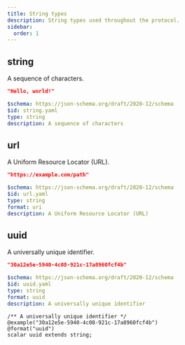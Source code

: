 ```yaml
---
title: String types
description: String types used throughout the protocol.
sidebar:
  order: 1
---
```



## string

A sequence of characters.

<Tabs>
  <TabItem label="Example">

```json
"Hello, world!"
```

  </TabItem>

  <TabItem label="JSON Schema">

```yaml
$schema: https://json-schema.org/draft/2020-12/schema
$id: string.yaml
type: string
description: A sequence of characters
```

  </TabItem>
</Tabs>

## url

A Uniform Resource Locator (URL).

<Tabs>
  <TabItem label="Example">

```json
"https://example.com/path"
```

  </TabItem>

  <TabItem label="JSON Schema">

```yaml
$schema: https://json-schema.org/draft/2020-12/schema
$id: url.yaml
type: string
format: uri
description: A Uniform Resource Locator (URL)
```

  </TabItem>
</Tabs>

## uuid

A universally unique identifier.

<Tabs>
  <TabItem label="Example">

```json
"30a12e5e-5940-4c08-921c-17a8960fcf4b"
```

  </TabItem>

  <TabItem label="JSON Schema">

```yaml
$schema: https://json-schema.org/draft/2020-12/schema
$id: uuid.yaml
type: string
format: uuid
description: A universally unique identifier
```

  </TabItem>

  <TabItem label="TypeSpec">

```tsp
/** A universally unique identifier */
@example("30a12e5e-5940-4c08-921c-17a8960fcf4b")
@format("uuid")
scalar uuid extends string;
```

  </TabItem>
</Tabs>
